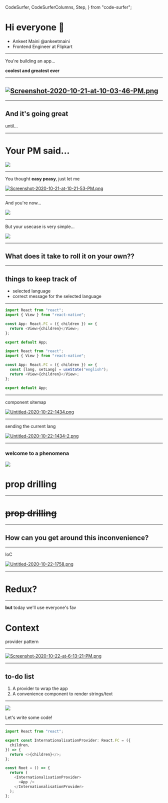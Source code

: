   CodeSurfer,
  CodeSurferColumns,
  Step,
} from "code-surfer";


# Hi everyone 👋

- Ankeet Maini @ankeetmaini
- Frontend Engineer at Flipkart

---

You're building an app...

**coolest and greatest ever**

---

## [![Screenshot-2020-10-21-at-10-03-46-PM.png](https://i.postimg.cc/RVtGhRH0/Screenshot-2020-10-21-at-10-03-46-PM.png)](https://postimg.cc/4mJpFpwC)

---

## And it's going great

until...

---

# Your PM said...

![](https://media.giphy.com/media/VMmRM3EjhjBII/giphy.gif)

---

You thought **easy peasy**, just let me

[![Screenshot-2020-10-21-at-10-21-53-PM.png](https://i.postimg.cc/Z5bWybMM/Screenshot-2020-10-21-at-10-21-53-PM.png)](https://postimg.cc/ykG1MHBm)

---

And you're now...

![](https://media.giphy.com/media/3otPoIpKz3pYa4o2hq/giphy.gif)

---

But your usecase is very simple...

![](https://media.giphy.com/media/ejKpjEfcPuYve/giphy.gif)

---

## What does it take to roll it on your own??

---

## things to keep track of

- selected language
- correct message for the selected language

---

<CodeSurfer>


```js 4:6 title="your app entrypoint"
import React from "react";
import { View } from "react-native";

const App: React.FC = ({ children }) => {
  return <View>{children}</View>;
};

export default App;
```

```js title="add language"
import React from "react";
import { View } from "react-native";

const App: React.FC = ({ children }) => {
  const [lang, setLang] = useState("english");
  return <View>{children}</View>;
};

export default App;
```

</CodeSurfer>


---

component sitemap

[![Untitled-2020-10-22-1434.png](https://i.postimg.cc/XNsmNvdv/Untitled-2020-10-22-1434.png)](https://postimg.cc/jCJZZt8V)

---

sending the current lang

[![Untitled-2020-10-22-1434-2.png](https://i.postimg.cc/76Y9jgBn/Untitled-2020-10-22-1434-2.png)](https://postimg.cc/5HT8CFWX)

---

### welcome to a phenomena

![](https://media.giphy.com/media/3NtEfcZmzePW6Ps7Gn/giphy.gif)

# prop drilling

---

# ~~prop drilling~~

---

## How can you get around this **inconvenience**?

---

IoC

[![Untitled-2020-10-22-1758.png](https://i.postimg.cc/d3HQdWjX/Untitled-2020-10-22-1758.png)](https://postimg.cc/N2XwvkV7)

---

# Redux?

---

**but** today we'll use everyone's fav

# Context

provider pattern

---

[![Screenshot-2020-10-22-at-6-13-21-PM.png](https://i.postimg.cc/jjH7NbwF/Screenshot-2020-10-22-at-6-13-21-PM.png)](https://postimg.cc/XZvqStgf)

---

## to-do list

1. A provider to wrap the app
2. A convenience component to render strings/text

---

![](https://media.giphy.com/media/nGtOFccLzujug/giphy.gif)

Let's write some code!

---

<CodeSurfer>


```ts title="teeny tiny Provider" subtitle="step 1"
import React from "react";

export const InternationalisationProvider: React.FC = ({
  children,
}) => {
  return <>{children}</>;
};
```

```js
const Root = () => {
  return (
    <InternationalisationProvider>
      <App />
    </InternationalisationProvider>
  );
};
```

</CodeSurfer>

